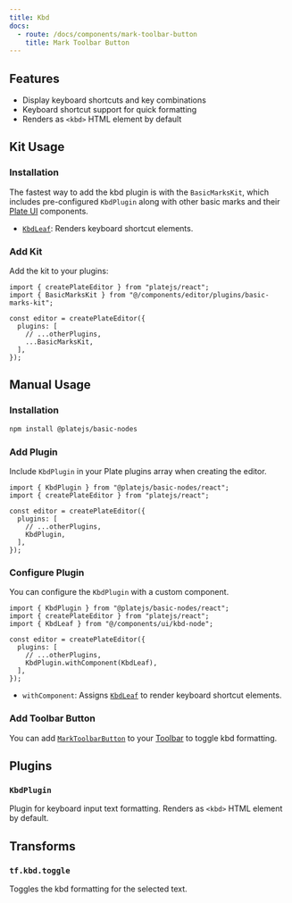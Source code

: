 ```yaml
---
title: Kbd
docs:
  - route: /docs/components/mark-toolbar-button
    title: Mark Toolbar Button
---
```


<ComponentPreview name="basic-marks-demo" />

<PackageInfo>

## Features

- Display keyboard shortcuts and key combinations
- Keyboard shortcut support for quick formatting
- Renders as `<kbd>` HTML element by default

</PackageInfo>

## Kit Usage

<Steps>

### Installation

The fastest way to add the kbd plugin is with the `BasicMarksKit`, which includes pre-configured `KbdPlugin` along with other basic marks and their [Plate UI](/docs/installation/plate-ui) components.

<ComponentSource name="basic-marks-kit" />

- [`KbdLeaf`](/docs/components/kbd-node): Renders keyboard shortcut elements.

### Add Kit

Add the kit to your plugins:

```tsx
import { createPlateEditor } from "platejs/react";
import { BasicMarksKit } from "@/components/editor/plugins/basic-marks-kit";

const editor = createPlateEditor({
  plugins: [
    // ...otherPlugins,
    ...BasicMarksKit,
  ],
});
```

</Steps>

## Manual Usage

<Steps>

### Installation

```bash
npm install @platejs/basic-nodes
```

### Add Plugin

Include `KbdPlugin` in your Plate plugins array when creating the editor.

```tsx
import { KbdPlugin } from "@platejs/basic-nodes/react";
import { createPlateEditor } from "platejs/react";

const editor = createPlateEditor({
  plugins: [
    // ...otherPlugins,
    KbdPlugin,
  ],
});
```

### Configure Plugin

You can configure the `KbdPlugin` with a custom component.

```tsx
import { KbdPlugin } from "@platejs/basic-nodes/react";
import { createPlateEditor } from "platejs/react";
import { KbdLeaf } from "@/components/ui/kbd-node";

const editor = createPlateEditor({
  plugins: [
    // ...otherPlugins,
    KbdPlugin.withComponent(KbdLeaf),
  ],
});
```

- `withComponent`: Assigns [`KbdLeaf`](/docs/components/kbd-node) to render keyboard shortcut elements.

### Add Toolbar Button

You can add [`MarkToolbarButton`](/docs/components/mark-toolbar-button) to your [Toolbar](/docs/toolbar) to toggle kbd formatting.

</Steps>

## Plugins

### `KbdPlugin`

Plugin for keyboard input text formatting. Renders as `<kbd>` HTML element by default.

## Transforms

### `tf.kbd.toggle`

Toggles the kbd formatting for the selected text.
